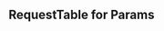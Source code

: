 
<Meta title="Components/Docs/RequestTable" />

## RequestTable for Params

<Canvas isExpanded>
  <RequestTable
    params={{
      type: 'object',
      required: ['str_required', 'enum_required'],
      properties: {
        str: {
          type: 'string',
          description: 'str description',
        },
        str_nullable: {
          type: 'string',
          nullable: true,
          description: 'str_nullable description',
        },
        str_required: {
          type: 'string',
          description: 'str_required description',
        },
        str_default: {
          type: 'string',
          default: 'value',
          description: 'str_default description',
        },
        arr_string: {
          type: 'array',
          description: 'arr_string description',
          items: {
            type: 'string',
            description: 'arr_string[] description',
          },
        },
        arr_number: {
          type: 'array',
          description: 'arr_number description',
          items: {
            type: 'number',
            description: 'arr_number[] description',
          },
        },
        arr_obj: {
          type: 'array',
          description: 'arr_obj description',
          items: {
            type: 'object',
            description: 'arr_obj[] description',
            properties: {
              prop1: {
                description: 'arr_obj[].prop1 description',
                type: 'string',
              },
              prop2: {
                description: 'arr_obj[].prop2 description',
                type: 'number',
              },
            },
          },
        },
        obj: {
          type: 'object',
          description: 'obj description',
          properties: {
            prop1: {
              description: 'obj.prop1 description',
              type: 'string',
            },
            prop2: {
              description: 'obj.prop2 description',
              type: 'number',
            },
          },
        },
        enum: {
          enum: [1, 2, 3, 'random'],
          description: 'enum description',
        },
        enum_required: {
          enum: [1, 2, 3, 'random'],
          description: 'enum_required description',
        },
        enum_nullable: {
          enum: [1, 2, 3, 'random'],
          nullable: true,
          description: 'enum_nullable description',
        },
        oneOf: {
          description: 'oneOf description',
          oneOf: [
            { type: 'null', description: 'oneOf (null) description' },
            { type: 'number', description: 'oneOf (number) description' },
            { enum: ['random'], description: 'oneOf (enum) description' },
          ],
        },
      },
    }}
  />
</Canvas>

<Divider size="small" />
